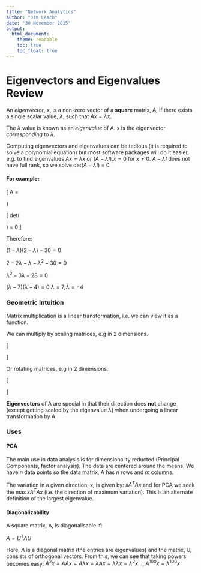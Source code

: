 ```yaml
---
title: "Network Analytics"
author: "Jim Leach"
date: "30 November 2015"
output:
  html_document:
    theme: readable
    toc: true
    toc_float: true
---
```


# Eigenvectors and Eigenvalues Review

An _eigenvector_, x,  is a non-zero vector of a __square__ matrix, A, if there exists a single scalar value, $\lambda$, such that $Ax = \lambda x$.

The $\lambda$ value is known as an _eigenvalue_ of A. x is the eigenvector _corresponding_ to $\lambda$. 

Computing eigenvectors and eigenvalues can be tedious (it is required to solve a polynomial equation) but most software packages will do it easier, e.g. to find eigenvalues $Ax = \lambda x$ or ($A-\lambda I).x = 0$ for $x\neq0$. $A-\lambda I$ does not have full rank, so we solve det($A-\lambda I$) = 0.

#### For example:

\[
A = 
\begin{bmatrix}
1 & 6 \\
5 & 2
\end{bmatrix}
\]

\[
det(\begin{bmatrix}1-\lambda & 6 \\ 5 & -2\lambda\end{bmatrix}) = 0
\] 

Therefore:

$(1-\lambda)(2-\lambda) - 30 = 0$

$2-2\lambda-\lambda-\lambda^2-30=0$

$\lambda^2-3\lambda - 28 = 0$

$(\lambda - 7)(\lambda + 4) = 0$
$\lambda = 7, \lambda = -4$

### Geometric Intuition

Matrix multiplication is a linear transformation, i.e. we can view it as a function.

We can multiply by scaling matrices, e.g in 2 dimensions.

\[\begin{bmatrix}r_1 & 0 \\ 0 & r_2 \end{bmatrix}\]

Or rotating matrices, e.g in 2 dimensions.

\[\begin{bmatrix}cos\theta & -sin \theta \\ sin \theta & cos\theta \end{bmatrix}\]

__Eigenvectors__ of A are special in that their direction does __not__ change (except getting scaled by the eigenvalue $\lambda$) when undergoing a linear transformation by A.

### Uses

#### PCA

The main use in data analysis is for dimensionality reducted (Principal Components, factor analysis). The data are centered around the means. We have $n$ data points so the data matrix, A has $n$ rows and $m$ columns. 

The variation in a given direction, x, is given by: $xA^TAx$ and for PCA we seek the $\max xA^TAx$ (i.e. the direction of maximum variation). This is an alternate definition of the largest eigenvalue. 

#### Diagonalizability

A square matrix, A, is diagonalisable if:

$A = U^T\Lambda U$

Here, $\Lambda$ is a diagonal matrix (the entries are eigenvalues) and the matrix, U, consists of orthogonal vectors. From this, we can see that taking powers becomes easy: $A^2x = AAx = A\lambda x = \lambda Ax = \lambda \lambda x = \lambda^2 x ...$, $A^{100}x = \lambda^{100}x$